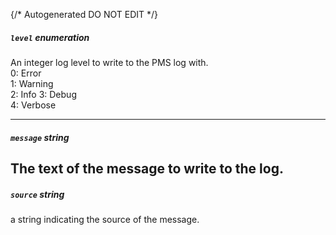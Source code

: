 {/* Autogenerated DO NOT EDIT  */}

##### `level` _enumeration_
An integer log level to write to the PMS log with.  
0: Error  
1: Warning  
2: Info 
3: Debug  
4: Verbose


<Collapsible openLabel={Labels.showProperties} closeLabel={Labels.hideProperties}>
  <Level />
</Collapsible>

---
##### `message` _string_
The text of the message to write to the log.
---
##### `source` _string_
a string indicating the source of the message.

